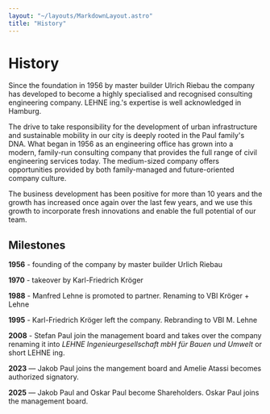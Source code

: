 ```yaml
---
layout: "~/layouts/MarkdownLayout.astro"
title: "History"
---
```



# History

Since the foundation in 1956 by master builder Ulrich Riebau the company has developed to become a highly specialised and recognised consulting engineering company.
 LEHNE ing.'s expertise is well acknowledged in Hamburg.

The drive to take responsibility for the development of urban infrastructure and sustainable mobility in our city is deeply rooted in the Paul family's DNA.
What began in 1956 as an engineering office has grown into a modern, family-run consulting company that provides the full range of civil engineering services today.
The medium-sized company offers opportunities provided by both family-managed and future-oriented company culture.

The business development has been positive for more than 10 years and the growth has increased once again over the last few years, and we use this growth
 to incorporate fresh innovations and enable the full potential of our team.

<Slider id="history-slider" images={images} />

## Milestones

**1956** - founding of the company by master builder Urlich Riebau

**1970** - takeover by Karl-Friedrich Kröger

**1988** - Manfred Lehne is promoted to partner. Renaming to VBI Kröger + Lehne

**1995** - Karl-Friedrich Kröger left the company. Rebranding to VBI M. Lehne

**2008** - Stefan Paul join the management board and takes over the company renaming it into _LEHNE Ingenieurgesellschaft mbH für Bauen und Umwelt_ or short LEHNE ing.

**2023** — Jakob Paul joins the mangement board and Amelie Atassi becomes authorized signatory.

**2025** — Jakob Paul and Oskar Paul become Shareholders. Oskar Paul joins the management board.